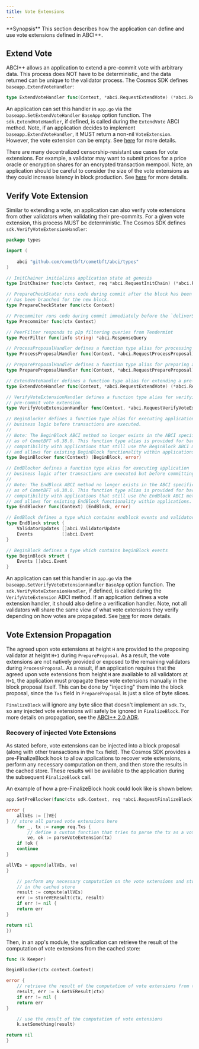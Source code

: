 ```yaml
---
title: Vote Extensions
---
```


<Note>
**Synopsis**
This section describes how the application can define and use vote extensions
defined in ABCI++.
</Note>

## Extend Vote

ABCI++ allows an application to extend a pre-commit vote with arbitrary data. This
process does NOT have to be deterministic, and the data returned can be unique to the
validator process. The Cosmos SDK defines `baseapp.ExtendVoteHandler`:

```go
type ExtendVoteHandler func(Context, *abci.RequestExtendVote) (*abci.ResponseExtendVote, error)
```

An application can set this handler in `app.go` via the `baseapp.SetExtendVoteHandler`
`BaseApp` option function. The `sdk.ExtendVoteHandler`, if defined, is called during
the `ExtendVote` ABCI method. Note, if an application decides to implement
`baseapp.ExtendVoteHandler`, it MUST return a non-nil `VoteExtension`. However, the vote
extension can be empty. See [here](https://github.com/cometbft/cometbft/blob/v0.38.0-rc1/spec/abci/abci++_methods.md#extendvote)
for more details.

There are many decentralized censorship-resistant use cases for vote extensions.
For example, a validator may want to submit prices for a price oracle or encryption
shares for an encrypted transaction mempool. Note, an application should be careful
to consider the size of the vote extensions as they could increase latency in block
production. See [here](https://github.com/cometbft/cometbft/blob/v0.38.0-rc1/docs/qa/CometBFT-QA-38.md#vote-extensions-testbed)
for more details.

## Verify Vote Extension

Similar to extending a vote, an application can also verify vote extensions from
other validators when validating their pre-commits. For a given vote extension,
this process MUST be deterministic. The Cosmos SDK defines `sdk.VerifyVoteExtensionHandler`:

```go expandable
package types

import (
    
	abci "github.com/cometbft/cometbft/abci/types"
)

// InitChainer initializes application state at genesis
type InitChainer func(ctx Context, req *abci.RequestInitChain) (*abci.ResponseInitChain, error)

// PrepareCheckStater runs code during commit after the block has been committed, and the `checkState`
// has been branched for the new block.
type PrepareCheckStater func(ctx Context)

// Precommiter runs code during commit immediately before the `deliverState` is written to the `rootMultiStore`.
type Precommiter func(ctx Context)

// PeerFilter responds to p2p filtering queries from Tendermint
type PeerFilter func(info string) *abci.ResponseQuery

// ProcessProposalHandler defines a function type alias for processing a proposer
type ProcessProposalHandler func(Context, *abci.RequestProcessProposal) (*abci.ResponseProcessProposal, error)

// PrepareProposalHandler defines a function type alias for preparing a proposal
type PrepareProposalHandler func(Context, *abci.RequestPrepareProposal) (*abci.ResponsePrepareProposal, error)

// ExtendVoteHandler defines a function type alias for extending a pre-commit vote.
type ExtendVoteHandler func(Context, *abci.RequestExtendVote) (*abci.ResponseExtendVote, error)

// VerifyVoteExtensionHandler defines a function type alias for verifying a
// pre-commit vote extension.
type VerifyVoteExtensionHandler func(Context, *abci.RequestVerifyVoteExtension) (*abci.ResponseVerifyVoteExtension, error)

// BeginBlocker defines a function type alias for executing application
// business logic before transactions are executed.
//
// Note: The BeginBlock ABCI method no longer exists in the ABCI specification
// as of CometBFT v0.38.0. This function type alias is provided for backwards
// compatibility with applications that still use the BeginBlock ABCI method
// and allows for existing BeginBlock functionality within applications.
type BeginBlocker func(Context) (BeginBlock, error)

// EndBlocker defines a function type alias for executing application
// business logic after transactions are executed but before committing.
//
// Note: The EndBlock ABCI method no longer exists in the ABCI specification
// as of CometBFT v0.38.0. This function type alias is provided for backwards
// compatibility with applications that still use the EndBlock ABCI method
// and allows for existing EndBlock functionality within applications.
type EndBlocker func(Context) (EndBlock, error)

// EndBlock defines a type which contains endblock events and validator set updates
type EndBlock struct {
    ValidatorUpdates []abci.ValidatorUpdate
	Events           []abci.Event
}

// BeginBlock defines a type which contains beginBlock events
type BeginBlock struct {
    Events []abci.Event
}
```

An application can set this handler in `app.go` via the `baseapp.SetVerifyVoteExtensionHandler`
`BaseApp` option function. The `sdk.VerifyVoteExtensionHandler`, if defined, is called
during the `VerifyVoteExtension` ABCI method. If an application defines a vote
extension handler, it should also define a verification handler. Note, not all
validators will share the same view of what vote extensions they verify depending
on how votes are propagated. See [here](https://github.com/cometbft/cometbft/blob/v0.38.0-rc1/spec/abci/abci++_methods.md#verifyvoteextension)
for more details.

## Vote Extension Propagation

The agreed upon vote extensions at height `H` are provided to the proposing validator
at height `H+1` during `PrepareProposal`. As a result, the vote extensions are
not natively provided or exposed to the remaining validators during `ProcessProposal`.
As a result, if an application requires that the agreed upon vote extensions from
height `H` are available to all validators at `H+1`, the application must propagate
these vote extensions manually in the block proposal itself. This can be done by
"injecting" them into the block proposal, since the `Txs` field in `PrepareProposal`
is just a slice of byte slices.

`FinalizeBlock` will ignore any byte slice that doesn't implement an `sdk.Tx`, so
any injected vote extensions will safely be ignored in `FinalizeBlock`. For more
details on propagation, see the [ABCI++ 2.0 ADR](https://github.com/cosmos/cosmos-sdk/blob/main/docs/architecture/adr-064-abci-2.0.md#vote-extension-propagation--verification).

### Recovery of injected Vote Extensions

As stated before, vote extensions can be injected into a block proposal (along with
other transactions in the `Txs` field). The Cosmos SDK provides a pre-FinalizeBlock
hook to allow applications to recover vote extensions, perform any necessary
computation on them, and then store the results in the cached store. These results
will be available to the application during the subsequent `FinalizeBlock` call.

An example of how a pre-FinalizeBlock hook could look like is shown below:

```go expandable
app.SetPreBlocker(func(ctx sdk.Context, req *abci.RequestFinalizeBlock)

error {
    allVEs := []VE{
} // store all parsed vote extensions here
    for _, tx := range req.Txs {
        // define a custom function that tries to parse the tx as a vote extension
        ve, ok := parseVoteExtension(tx)
    if !ok {
    continue
}

allVEs = append(allVEs, ve)
}

    // perform any necessary computation on the vote extensions and store the result
    // in the cached store
    result := compute(allVEs)
    err := storeVEResult(ctx, result)
    if err != nil {
    return err
}

return nil
})
```

Then, in an app's module, the application can retrieve the result of the computation
of vote extensions from the cached store:

```go expandable
func (k Keeper)

BeginBlocker(ctx context.Context)

error {
    // retrieve the result of the computation of vote extensions from the cached store
    result, err := k.GetVEResult(ctx)
    if err != nil {
    return err
}

    // use the result of the computation of vote extensions
    k.setSomething(result)

return nil
}
```
